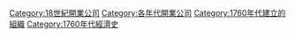 {{EstcatDecadeType|17|6|18|公司|Companies|n=開業}}
[[Category:18世紀開業公司|Category:18世紀開業公司]]
[[Category:各年代開業公司|Category:各年代開業公司]]
[[Category:1760年代建立的組織|Category:1760年代建立的組織]]
[[Category:1760年代經濟史|Category:1760年代經濟史]]